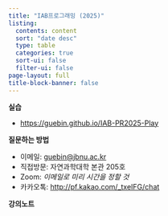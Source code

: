 ```yaml
---
title: "IAB프로그래밍 (2025)"
listing:
  contents: content
  sort: "date desc"
  type: table
  categories: true
  sort-ui: false
  filter-ui: false
page-layout: full
title-block-banner: false
---
```


**실습** 

- <https://guebin.github.io/IAB-PR2025-Play>

**질문하는 방법**

- 이메일: <guebin@jbnu.ac.kr>
- 직접방문: 자연과학대학 본관 205호 
- Zoom: *이메일로 미리 시간을 정할 것*
- 카카오톡: <http://pf.kakao.com/_txeIFG/chat>

**강의노트** 
